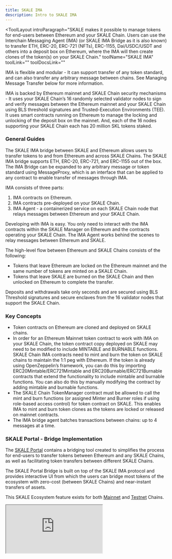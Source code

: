 ```yaml
---
title: SKALE IMA
description: Intro to SKALE IMA
---
```


<ToolLayout
    introParagraph="SKALE makes it possible to manage tokens for end-users between Ethereum and your SKALE Chain. Users can use the Interchain Messaging Agent (IMA) (or SKALE IMA Bridge as it is also known) to transfer ETH, ERC-20, ERC-721 (NFTs), ERC-1155, Dai/USDC/USDT and others into a deposit box on Ethereum, where the IMA will then create clones of the token(s) on your SKALE Chain."
    toolName="SKALE IMA"
    toolLink=""
    toolDocsLink=""
>

IMA is flexible and modular - It can support transfer of any token standard, and can also transfer any arbitrary message between chains. See Managing Message Transfer below for more information.

IMA is backed by Ethereum mainnet and SKALE Chain security mechanisms - It uses your SKALE Chain’s 16 randomly selected validator nodes to sign and verify messages between the Ethereum mainnet and your SKALE Chain using BLS threshold signatures and Trusted-Execution Environments (TEE). It uses smart contracts running on Ethereum to manage the locking and unlocking of the deposit box on the mainnet. And, each of the 16 nodes supporting your SKALE Chain each has 20 million SKL tokens staked.

### General Guides

The SKALE IMA bridge between SKALE and Ethereum allows users to transfer tokens to and from Ethereum and across SKALE Chains. The SKALE IMA bridge supports ETH, ERC-20, ERC-721, and ERC-1155 out of the box. The IMA Bridge can be expanded to any arbitrary message or token standard using MessageProxy, which is an interface that can be applied to any contract to enable transfer of messages through IMA.

IMA consists of three parts:

1. IMA contracts on Ethereum.
2. IMA contracts pre-deployed on your SKALE Chain.
3. IMA Agent - a containerized service on each SKALE Chain node that relays messages between Ethereum and your SKALE Chain.

Developing with IMA is easy. You only need to interact with the IMA contracts within the SKALE Manager on Ethereum and the contracts operating your SKALE Chain. The IMA Agent works behind the scenes to relay messages between Ethereum and SKALE.

The high-level flow between Ethereum and SKALE Chains consists of the following:

- Tokens that leave Ethereum are locked on the Ethereum mainnet and the same number of tokens are minted on a SKALE Chain.
- Tokens that leave SKALE are burned on the SKALE Chain and then unlocked on Ethereum to complete the transfer.

Deposits and withdrawals take only seconds and are secured using BLS Threshold signatures and secure enclaves from the 16 validator nodes that support the SKALE Chain.

### Key Concepts

- Token contracts on Ethereum are cloned and deployed on SKALE chains.
- In order for an Ethereum Mainnet token contract to work with IMA on your SKALE Chain, the token contract copy deployed on SKALE may need to be modified to include MINTABLE and BURNABLE functions. SKALE Chain IMA contracts need to mint and burn the token on SKALE chains to maintain the 1:1 peg with Ethereum. If the token is already using OpenZeppelin’s framework, you can do this by importing ERC20Mintable/ERC721Mintable and ERC20Burnable/ERC721Burnable contracts that extend the functionality to include mintable and burnable functions. You can also do this by manually modifying the contract by adding mintable and burnable functions.
- The SKALE Chain TokenManager contract must be allowed to call the mint and burn functions (or assigned Minter and Burner roles if using role-based access control) for token contract on SKALE. This enables IMA to mint and burn token clones as the tokens are locked or released on mainnet contracts.
- The IMA bridge agent batches transactions between chains: up to 4 messages at a time.

### SKALE Portal - Bridge Implementation

The [SKALE Portal](https://portal.skale.space/) contains a bridging tool created to simplifies the process for end-users to transfer tokens between Ethereum and any SKALE Chains, as well as facilitating token transfers between different SKALE Chains.

The SKALE Portal Bridge is built on top of the SKALE IMA protocol and provides interactive UI from which the users can bridge most tokens of the ecosystem with zero-cost (between SKALE Chains) and near-instant transfers of assets. 

This SKALE Ecosystem feature exists for both [Mainnet](https://portal.skale.space/bridge) and [Testnet](https://testnet.portal.skale.space/bridge) Chains.


<iframe 
src="https://www.youtube.com/embed/CLq0Kpyeldc">
</iframe>

</ToolLayout>